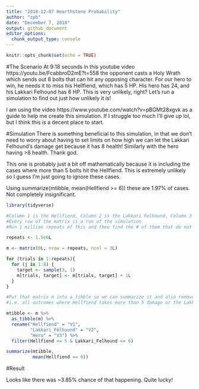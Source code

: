 ```yaml
---
title: "2018-12-07 Hearthstone Probability"
author: "zpb"
date: "December 7, 2018"
output: github_document
editor_options: 
  chunk_output_type: console
---
```


```r
knitr::opts_chunk$set(echo = TRUE)
```

#The Scenario
At 9:18 seconds in this youtube video https://youtu.be/FcabbroD2mE?t=558 the opponent casts a Holy Wrath which sends out 8 bolts that can hit any opposing character. For our hero to win, he needs it to miss his Hellfiend, which has 5 HP. His hero has 24, and his Lakkari Felhound has 6 HP. This is very unlikely, right? Let's run a simulation to find out just how unlikely it is!

I am using the video https://www.youtube.com/watch?v=pBGMt28xgvk as a guide to help me create this simulation. If I struggle too much I'll give up lol, but I think this is a decent place to start.

#Simulation
There is something beneficial to this simulation, in that we don't need to worry about having to set limits on how high we can let the Lakkari Felhound's damage get because it has 8 health! Similarly with the hero having >8 health. Thank god.

This one is probably just a bit off mathematically because it is including the cases where more than 5 bolts hit the Hellfiend. This is extremely unlikely so I guess I'm just going to ignore these cases.

Using summarize(mtibble, mean(Hellfiend >= 6)) these are 1.97% of cases. Not completely insignificant. 
```r
library(tidyverse)

#Column 1 is the Hellfiend, Column 2 is the Lakkari Felhound, Column 3 is the hero
#Every row of the matrix is a run of the simulation
#Run 1 million repeats of this and then find the # of them that do not have any damage on the hellfiend

repeats <- 1.5e6L

m <- matrix(0L, nrow = repeats, ncol = 3L)

for (trials in 1:repeats){
  for (j in 1:8) {
    target <- sample(3, 1)
    m[trials, target] <- m[trials, target] + 1L
  }
}

#Put that matrix m into a tibble so we can summarize it and also remove all of the outcomes that aren't possible
#i.e. all outcomes where Hellfiend takes more than 5 damage or the Lakkari Felhound takes more than 6

mtibble <- m %>%
  as_tibble(m) %>%
  rename("Hellfiend" = "V1",
         "Lakkari_Felhound" = "V2",
         "Hero" = "V3") %>%
  filter(Hellfiend <= 5 & Lakkari_Felhound <= 6)

summarize(mtibble,
          mean(Hellfiend == 0))
```


#Result

Looks like there was ~3.85% chance of that happening. Quite lucky!